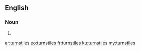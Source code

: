 ==English==

===Noun===
{{head|en|plural}}

# {{plural of|turnstile|lang=en}}

[[ar:turnstiles]]
[[eo:turnstiles]]
[[fr:turnstiles]]
[[ku:turnstiles]]
[[my:turnstiles]]